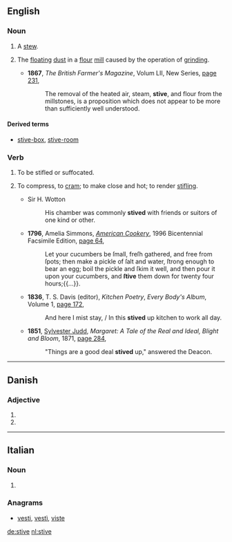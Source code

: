 ==English==

===Noun===
{{en-noun|?}}

# {{context|obsolete|lang=en}} A [[stew]].
# The [[float]]ing [[dust]] in a [[flour]] [[mill]] caused by the operation of [[grind]]ing.
#: {{rfquotek|De Colange}}
#* '''1867''', ''The British Farmer's Magazine'', Volum LII, New Series, [http://books.google.com.au/books?id=IeAEAAAAQAAJ&pg=PA231&dq=%22stive%22%7C%22stives%22&hl=en&sa=X&ei=A6FzUaSKGY-ViQeMm4CwDg&redir_esc=y#v=onepage&q=%22stive%22%7C%22stives%22&f=false page 231],
#*: The removal of the heated air, steam, '''stive''', and flour from the millstones, is a proposition which does not appear to be more than sufficiently well understood.

====Derived terms====
* [[stive-box]], [[stive-room]]

===Verb===
{{en-verb|stiv}}

# {{context|intransitive|lang=en}} To be stifled or suffocated.
# {{context|transitive|sometimes with "up"|lang=en}} To compress, to [[cram]]; to make close and hot; to render [[stifling]].
#* Sir H. Wotton
#*: His chamber was commonly '''stived''' with friends or suitors of one kind or other.
#* '''1796''', Amelia Simmons, ''[[w:American Cookery|American Cookery]]'', 1996 Bicentennial Facsimile Edition, [http://books.google.com.au/books?id=_6CggcPs3iQC&pg=PA64&dq=%22stive%22%7C%22stives%22&hl=en&sa=X&ei=A6FzUaSKGY-ViQeMm4CwDg&redir_esc=y#v=onepage&q=%22stive%22%7C%22stives%22&f=false page 64],
#*: Let your cucumbers be ſmall, freſh gathered, and free from ſpots; then make a pickle of ſalt and water, ſtrong enough to bear an egg; boil the pickle and ſkim it well, and then pour it upon your cucumbers, and '''ſtive''' them down for twenty four hours;{{...}}.
#* '''1836''', T. S. Davis (editor), ''Kitchen Poetry'', ''Every Body's Album'', Volume 1, [http://books.google.com.au/books?id=3FRBAAAAYAAJ&pg=PA172&dq=%22stived%22%7C%22stiving%22&hl=en&sa=X&ei=JfRzUcmsFI6bigf_8oCADg&redir_esc=y#v=onepage&q=%22stived%22%7C%22stiving%22&f=false page 172],
#*: And here I mist stay, / In this '''stived''' up kitchen to work all day.
#* '''1851''', [[w:Sylvester Judd|Sylvester Judd]], ''Margaret: A Tale of the Real and Ideal, Blight and Bloom'', 1871, [http://books.google.com.au/books?id=j8A8AAAAYAAJ&pg=PA284&dq=%22Things+are+a+good+deal+stived+up%22&hl=en&sa=X&ei=-vdzUd75H9GSiQf06YDoDg&redir_esc=y#v=onepage&q=%22Things%20are%20a%20good%20deal%20stived%20up%22&f=false page 284],
#*: "Things are a good deal '''stived''' up," answered the Deacon.

----

==Danish==

===Adjective===
{{head|da|adjective form}}

# {{form of|definite|stiv|lang=da}}
# {{plural of|stiv|lang=da}}

----

==Italian==

===Noun===
{{head|it|plural|g=f}}

# {{plural of|stiva|lang=it}}

===Anagrams===
* [[vesti#Italian|vesti]], [[vestì#Italian|vestì]], [[viste#Italian|viste]]

[[de:stive]]
[[nl:stive]]